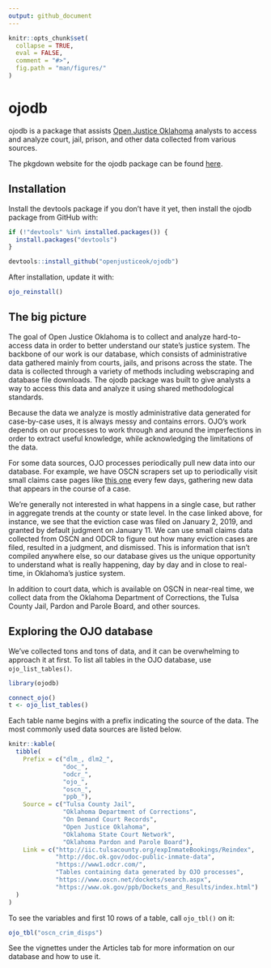 ```yaml
---
output: github_document
---
```


<!-- README.md is generated from README.Rmd. Please edit that file -->

```r
knitr::opts_chunk$set(
  collapse = TRUE,
  eval = FALSE,
  comment = "#>",
  fig.path = "man/figures/"
)
```

# ojodb

ojodb is a package that assists [Open Justice Oklahoma](https://openjustice.okpolicy.org/) analysts to access and analyze court, jail, prison, and other data collected from various sources.

The pkgdown website for the ojodb package can be found [here](https://openjusticeok.github.io/ojodb/).

## Installation

Install the devtools package if you don't have it yet, then install the ojodb package from GitHub with:

```r
if (!"devtools" %in% installed.packages()) {
  install.packages("devtools")
}

devtools::install_github("openjusticeok/ojodb")
```

After installation, update it with:

```r
ojo_reinstall()
```

## The big picture

The goal of Open Justice Oklahoma is to collect and analyze hard-to-access data in order to better understand our state's justice system. The backbone of our work is our database, which consists of administrative data gathered mainly from courts, jails, and prisons across the state. The data is collected through a variety of methods including webscraping and database file downloads. The ojodb package was built to give analysts a way to access this data and analyze it using shared methodological standards.

Because the data we analyze is mostly administrative data generated for case-by-case uses, it is always messy and contains errors. OJO's work depends on our processes to work through and around the imperfections in order to extract useful knowledge, while acknowledging the limitations of the data.

For some data sources, OJO processes periodically pull new data into our database. For example, we have OSCN scrapers set up to periodically visit small claims case pages like [this one](https://www.oscn.net/dockets/GetCaseInformation.aspx?db=tulsa&number=SC-2019-10) every few days, gathering new data that appears in the course of a case.

We're generally not interested in what happens in a single case, but rather in aggregate trends at the county or state level. In the case linked above, for instance, we see that the eviction case was filed on January 2, 2019, and granted by default judgment on January 11. We can use small claims data collected from OSCN and ODCR to figure out how many eviction cases are filed, resulted in a judgment, and dismissed. This is information that isn't compiled anywhere else, so our database gives us the unique opportunity to understand what is really happening, day by day and in close to real-time, in Oklahoma's justice system.

In addition to court data, which is available on OSCN in near-real time, we collect data from the Oklahoma Department of Corrections, the Tulsa County Jail, Pardon and Parole Board, and other sources. 

## Exploring the OJO database

We've collected tons and tons of data, and it can be overwhelming to approach it at first. To list all tables in the OJO database, use `ojo_list_tables()`.

```r
library(ojodb)

connect_ojo()
t <- ojo_list_tables()

```

Each table name begins with a prefix indicating the source of the data. The most commonly used data sources are listed below.

``` r
knitr::kable(
  tibble(
    Prefix = c("dlm_, dlm2_",
               "doc_",
               "odcr_",
               "ojo_",
               "oscn_",
               "ppb_"),
    Source = c("Tulsa County Jail",
               "Oklahoma Department of Corrections",
               "On Demand Court Records",
               "Open Justice Oklahoma",
               "Oklahoma State Court Network",
               "Oklahoma Pardon and Parole Board"),
    Link = c("http://iic.tulsacounty.org/expInmateBookings/Reindex",
             "http://doc.ok.gov/odoc-public-inmate-data",
             "https://www1.odcr.com/",
             "Tables containing data generated by OJO processes",
             "https://www.oscn.net/dockets/search.aspx",
             "https://www.ok.gov/ppb/Dockets_and_Results/index.html")
  )
)
```

To see the variables and first 10 rows of a table, call `ojo_tbl()` on it:

```r
ojo_tbl("oscn_crim_disps")
```

See the vignettes under the Articles tab for more information on our database and how to use it.

